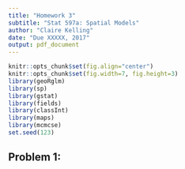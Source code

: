 ```yaml
---
title: "Homework 3"
subtitle: "Stat 597a: Spatial Models"
author: "Claire Kelling"
date: "Due XXXXX, 2017"
output: pdf_document
---
```

```r
knitr::opts_chunk$set(fig.align="center")
knitr::opts_chunk$set(fig.width=7, fig.height=3)
library(geoRglm)
library(sp)
library(gstat)
library(fields)
library(classInt)
library(maps)
library(mcmcse)
set.seed(123)

```

## Problem 1: 
\textbf{}
```r


```




```r
```
```r
```
```r
```
```r
```
```r
```
```r
```
